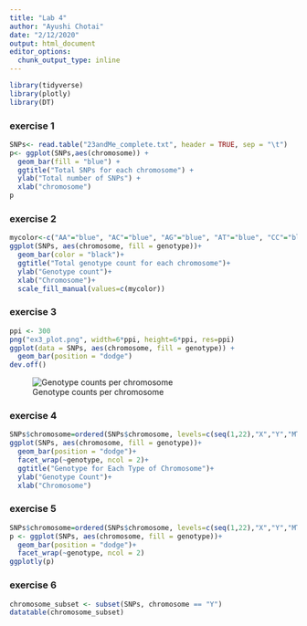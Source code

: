 ```yaml
---
title: "Lab 4"
author: "Ayushi Chotai"
date: "2/12/2020"
output: html_document
editor_options: 
  chunk_output_type: inline
---
```

```r
library(tidyverse)
library(plotly)
library(DT)
```

### exercise 1
```r
SNPs<- read.table("23andMe_complete.txt", header = TRUE, sep = "\t")
p<- ggplot(SNPs,aes(chromosome)) +
  geom_bar(fill = "blue") +
  ggtitle("Total SNPs for each chromosome") +
  ylab("Total number of SNPs") +
  xlab("chromosome")
p
```

### exercise 2
```r
mycolor<-c("AA"="blue", "AC"="blue", "AG"="blue", "AT"="blue", "CC"="blue", "CG"="blue", "CT"="blue", "GG"="blue", "GT"="blue", "TT"="blue","A"="pink", "C"="pink", "G"="pink", "T"="pink", "D"="orange", "DD"="orange", "DI"="orange","I"="orange","II"="orange","--"="green")
ggplot(SNPs, aes(chromosome, fill = genotype))+
  geom_bar(color = "black")+
  ggtitle("Total genotype count for each chromosome")+
  ylab("Genotype count")+
  xlab("Chromosome")+
  scale_fill_manual(values=c(mycolor))
```

### exercise 3
```r
ppi <- 300
png("ex3_plot.png", width=6*ppi, height=6*ppi, res=ppi)
ggplot(data = SNPs, aes(chromosome, fill = genotype)) + 
  geom_bar(position = "dodge")
dev.off()
```

![Genotype counts per chromosome](ex3_plot.png) 

### exercise 4
```r
SNPs$chromosome=ordered(SNPs$chromosome, levels=c(seq(1,22),"X","Y","MT"))
ggplot(SNPs, aes(chromosome, fill = genotype))+
  geom_bar(position = "dodge")+ 
  facet_wrap(~genotype, ncol = 2)+
  ggtitle("Genotype for Each Type of Chromosome")+
  ylab("Genotype Count")+
  xlab("Chromosome")
```

### exercise 5
```r
SNPs$chromosome=ordered(SNPs$chromosome, levels=c(seq(1,22),"X","Y","MT"))
p <- ggplot(SNPs, aes(chromosome, fill = genotype))+
  geom_bar(position = "dodge")+ 
  facet_wrap(~genotype, ncol = 2)
ggplotly(p)
```

### exercise 6
```r
chromosome_subset <- subset(SNPs, chromosome == "Y")
datatable(chromosome_subset)
```





